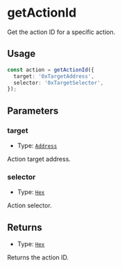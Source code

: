 # getActionId
Get the action ID for a specific action.

## Usage

```typescript copy
const action = getActionId({
  target: '0xTargetAddress',
  selector: '0xTargetSelector',
});
```

## Parameters

### target

- Type: [`Address`](https://viem.sh/docs/glossary/types#address)

Action target address.

### selector

- Type: [`Hex`](https://viem.sh/docs/glossary/types#hex)

Action selector.

## Returns
- Type: [`Hex`](https://viem.sh/docs/glossary/types#hex)

Returns the action ID.

